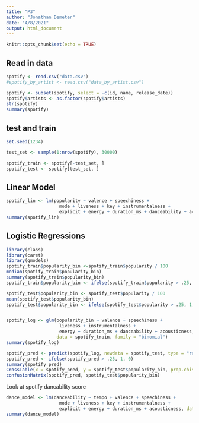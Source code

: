 ---
title: "P3"
author: "Jonathan Demeter"
date: "4/8/2021"
output: html_document
---

```{r setup, include=FALSE}
knitr::opts_chunk$set(echo = TRUE)
```


## Read in data
```{r}
spotify <- read.csv("data.csv")
#spotify_by_artist <- read.csv("data_by_artist.csv")

spotify <- subset(spotify, select = -c(id, name, release_date))
spotify$artists <- as.factor(spotify$artists)
str(spotify)
summary(spotify)
```

## test and train
```{r}
set.seed(1234)

test_set <- sample(1:nrow(spotify), 30000)

spotify_train <- spotify[-test_set, ]
spotify_test <- spotify[test_set, ]
```


## Linear Model
```{r}
spotify_lin <- lm(popularity ~ valence + speechiness + 
                    mode + liveness + key + instrumentalness + 
                    explicit + energy + duration_ms + danceability + acousticness, data = spotify)
summary(spotify_lin)

```
## Logistic Regressions
```{r}
library(class)
library(caret)
library(gmodels)
spotify_train$popularity_bin <-spotify_train$popularity / 100
median(spotify_train$popularity_bin)
summary(spotify_train$popularity_bin)
spotify_train$popularity_bin <- ifelse(spotify_train$popularity > .25, 1, 0)

spotify_test$popularity_bin <- spotify_test$popularity / 100
mean(spotify_test$popularity_bin)
spotify_test$popularity_bin <- ifelse(spotify_test$popularity > .25, 1, 0)


spotify_log <- glm(popularity_bin ~ valence + speechiness + 
                    liveness + instrumentalness + 
                    energy + duration_ms + danceability + acousticness,
                   data = spotify_train, family = "binomial")
summary(spotify_log)

spotify_pred <- predict(spotify_log, newdata = spotify_test, type = "response")
spotify_pred <- ifelse(spotify_pred > .25, 1, 0)
summary(spotify_pred)
CrossTable(x = spotify_pred, y = spotify_test$popularity_bin, prop.chisq=FALSE)
confusionMatrix(spotify_pred, spotify_test$popularity_bin)
```
Look at spotify dancability score
```{r}

dance_model <- lm(danceability ~ tempo + valence + speechiness + 
                    mode + liveness + key + instrumentalness + 
                    explicit + energy + duration_ms + acousticness, data = spotify)
summary(dance_model)
```

